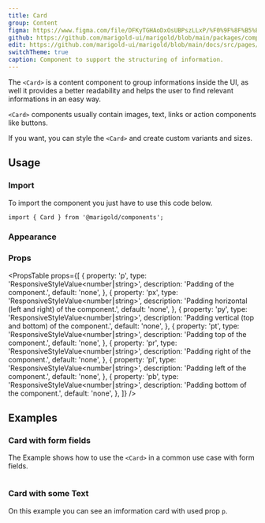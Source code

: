```yaml
---
title: Card
group: Content
figma: https://www.figma.com/file/DFKyTGHAoDxOsUBPszLLxP/%F0%9F%8F%B5%EF%B8%8FMarigold?node-id=3547%3A4992
github: https://github.com/marigold-ui/marigold/blob/main/packages/components/src/Card/Card.tsx
edit: https://github.com/marigold-ui/marigold/blob/main/docs/src/pages/components/card.mdx
switchTheme: true
caption: Component to support the structuring of information.
---
```


The `<Card>` is a content component to group informations inside the UI, as well it provides a better readability and helps the user to find relevant informations in an easy way.

`<Card>` components usually contain images, text, links or action components like buttons.

If you want, you can style the `<Card>` and create custom variants and sizes.

<Preview>
  <CardDemo />
</Preview>

## Usage

### Import

To import the component you just have to use this code below.

```tsx
import { Card } from '@marigold/components';
```

### Appearance

<AppearanceTable component={title} />

### Props

<PropsTable
  props={[
    {
      property: 'p',
      type: 'ResponsiveStyleValue<number⎮string>',
      description: 'Padding of the component.',
      default: 'none',
    },
    {
      property: 'px',
      type: 'ResponsiveStyleValue<number⎮string>',
      description: 'Padding horizontal (left and right) of the component.',
      default: 'none',
    },
    {
      property: 'py',
      type: 'ResponsiveStyleValue<number⎮string>',
      description: 'Padding vertical (top and bottom) of the component.',
      default: 'none',
    },
    {
      property: 'pt',
      type: 'ResponsiveStyleValue<number⎮string>',
      description: 'Padding top of the component.',
      default: 'none',
    },
    {
      property: 'pr',
      type: 'ResponsiveStyleValue<number⎮string>',
      description: 'Padding right of the component.',
      default: 'none',
    },
    {
      property: 'pl',
      type: 'ResponsiveStyleValue<number⎮string>',
      description: 'Padding left of the component.',
      default: 'none',
    },
    {
      property: 'pb',
      type: 'ResponsiveStyleValue<number⎮string>',
      description: 'Padding bottom of the component.',
      default: 'none',
    },
  ]}
/>

## Examples

### Card with form fields

The Example shows how to use the `<Card>` in a common use case with form fields.

```tsx preview file=components/Card/card-form.demo.tsx

```

### Card with some Text

On this example you can see an imformation card with used prop `p`.

```tsx preview file=components/Card/card-infos.demo.tsx

```
